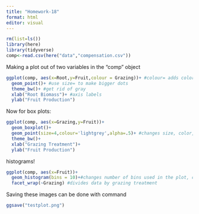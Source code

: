 ```yaml
---
title: "Homework-18"
format: html
editor: visual
---
```


```r
rm(list=ls())
library(here)
library(tidyverse)
comp<-read.csv(here("data","compensation.csv"))
```

Making a plot out of two variables in the "comp" object

```r
ggplot(comp, aes(x=Root,y=Fruit,colour = Grazing))+ #colour= adds color depending on a third variable can also use shape= for shapes
  geom_point()+ #use size= to make bigger dots
  theme_bw()+ #get rid of gray
  xlab("Root Biomass")+ #axis labels
  ylab("Fruit Production")
```

Now for box plots:

```r
ggplot(comp, aes(x=Grazing,y=Fruit))+ 
  geom_boxplot()+
  geom_point(size=4,colour='lightgrey',alpha=.5)+ #changes size, color, and transparency of points
  theme_bw()+ 
  xlab("Grazing Treatment")+ 
  ylab("Fruit Production")
```

histograms!

```r
ggplot(comp, aes(x=Fruit))+
  geom_histogram(bins = 10)+#changes number of bins used in the plot, can also use binwidth= to change how wide they are
  facet_wrap(~Grazing) #divides data by grazing treatment
```

Saving these images can be done with command

```r
ggsave("testplot.png")
```

